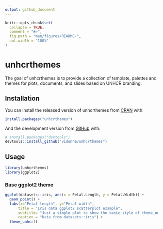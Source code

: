 ```yaml
---
output: github_document
---
```


<!-- README.md is generated from README.Rmd. Please edit that file -->

```r
knitr::opts_chunk$set(
  collapse = TRUE,
  comment = "#>",
  fig.path = "man/figures/README-",
  out.width = "100%"
)
```

# unhcrthemes

<!-- badges: start -->
<!-- badges: end -->

The goal of unhcrthemes is to provide a collection of template, palettes and themes for plots, documents, and slides based on UNHCR branding.

## Installation

You can install the released version of unhcrthemes from [CRAN](https://CRAN.R-project.org) with:

``` r
install.packages("unhcrthemes")
```

And the development version from [GitHub](https://github.com/) with:

``` r
# install.packages("devtools")
devtools::install_github("vidonne/unhcrthemes")
```
## Usage

```r
library(unhcrthemes)
library(ggplot2)
```

### Base ggplot2 theme

```r
ggplot(datasets::iris, aes(x = Petal.Length, y = Petal.Width)) +
  geom_point() +
  labs(x="Petal length", y="Petal width",
      title = "Iris data ggplot2 scatterplot example",
      subtitle= "Just a simple plot to show the basic style of theme_unhcr",
      caption = "Data from datasets::iris") +
  theme_unhcr()
```

